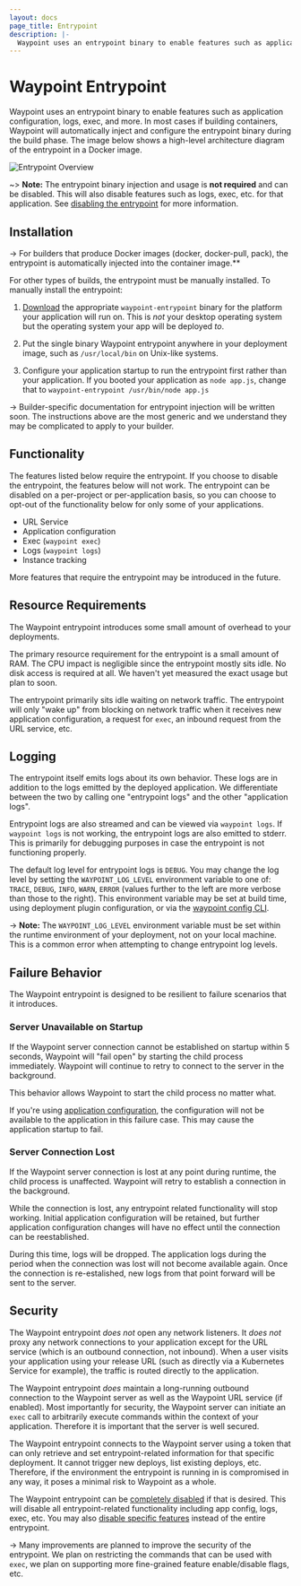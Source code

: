 ```yaml
---
layout: docs
page_title: Entrypoint
description: |-
  Waypoint uses an entrypoint binary to enable features such as application configuration, logs, exec, and more.
---
```


# Waypoint Entrypoint

Waypoint uses an entrypoint binary to enable features such as application
configuration, logs, exec, and more. In most cases if building containers, Waypoint
will automatically inject and configure the entrypoint binary during the build phase.
The image below shows a high-level architecture diagram of the entrypoint in a Docker
image.

![Entrypoint Overview](/img/entrypoint-overview.png)

~> **Note:** The entrypoint binary injection and usage is **not required** and can be
disabled. This will also disable features such as logs, exec, etc. for that
application. See [disabling the entrypoint](/docs/entrypoint/disable) for more information.

## Installation

-> For builders that produce Docker images (docker, docker-pull, pack), the
entrypoint is automatically injected into the container image.\*\*

For other types of builds, the entrypoint must be manually installed.
To manually install the entrypoint:

1. [Download](https://releases.hashicorp.com/waypoint-entrypoint/) the appropriate
   `waypoint-entrypoint` binary for the platform your application will run on. This is
   _not_ your desktop operating system but the operating system your app will be
   deployed _to_.

2. Put the single binary Waypoint entrypoint anywhere in your deployment
   image, such as `/usr/local/bin` on Unix-like systems.

3. Configure your application startup to run the entrypoint first rather
   than your application. If you booted your application as
   `node app.js`, change that to `waypoint-entrypoint /usr/bin/node app.js`

-> Builder-specific documentation for entrypoint injection will be
written soon. The instructions above are the most generic and we understand
they may be complicated to apply to your builder.

## Functionality

The features listed below require the entrypoint. If you choose to
disable the entrypoint, the features below will not work. The entrypoint
can be disabled on a per-project or per-application basis, so you can
choose to opt-out of the functionality below for only some of your
applications.

- URL Service
- Application configuration
- Exec (`waypoint exec`)
- Logs (`waypoint logs`)
- Instance tracking

More features that require the entrypoint may be introduced in the future.

## Resource Requirements

The Waypoint entrypoint introduces some small amount of overhead to your
deployments.

The primary resource requirement for the entrypoint is a small amount of RAM.
The CPU impact is negligible since the entrypoint mostly sits idle. No disk
access is required at all. We haven't yet measured the exact usage but plan to soon.

The entrypoint primarily sits idle waiting on network traffic. The entrypoint
will only "wake up" from blocking on network traffic when it receives new
application configuration, a request for `exec`, an inbound request from the
URL service, etc.

## Logging

The entrypoint itself emits logs about its own behavior. These logs are
in addition to the logs emitted by the deployed application. We differentiate
between the two by calling one "entrypoint logs" and the other "application
logs".

Entrypoint logs are also streamed and can be viewed via `waypoint logs`. If
`waypoint logs` is not working, the entrypoint logs are also emitted to stderr.
This is primarily for debugging purposes in case the entrypoint is not
functioning properly.

The default log level for entrypoint logs is `DEBUG`. You may change the
log level by setting the `WAYPOINT_LOG_LEVEL` environment variable to
one of: `TRACE`, `DEBUG`, `INFO`, `WARN`, `ERROR` (values further to the
left are more verbose than those to the right). This environment variable
may be set at build time, using deployment plugin configuration, or
via the [waypoint config CLI](/docs/app-config#setting-configuration-via-the-cli).

-> **Note:** The `WAYPOINT_LOG_LEVEL` environment variable must be set
within the runtime environment of your deployment, not on your local machine.
This is a common error when attempting to change entrypoint log levels.

## Failure Behavior

The Waypoint entrypoint is designed to be resilient to failure scenarios
that it introduces.

### Server Unavailable on Startup

If the Waypoint server connection cannot be established on startup
within 5 seconds, Waypoint will "fail open" by starting the child
process immediately. Waypoint will continue to retry to connect to the
server in the background.

This behavior allows Waypoint to start the child process no matter what.

If you're using [application configuration](/docs/app-config), the configuration
will not be available to the application in this failure case. This may
cause the application startup to fail.

### Server Connection Lost

If the Waypoint server connection is lost at any point during runtime,
the child process is unaffected. Waypoint will retry to establish a
connection in the background.

While the connection is lost, any entrypoint related functionality will
stop working. Initial application configuration will be retained, but
further application configuration changes will have no effect until the
connection can be reestablished.

During this time, logs will be dropped. The application logs during the period
when the connection was lost will not become available again. Once the
connection is re-estalished, new logs from that point forward will be sent
to the server.

## Security

The Waypoint entrypoint _does not_ open any network listeners. It _does not_
proxy any network connections to your application except for the URL service
(which is an outbound connection, not inbound). When a user visits your
application using your release URL (such as directly via a Kubernetes
Service for example), the traffic is routed directly to the application.

The Waypoint entrypoint _does_ maintain a long-running outbound connection
to the Waypoint server as well as the Waypoint URL service (if enabled).
Most importantly for security, the Waypoint server can initiate an
`exec` call to arbitrarily execute commands within the context of your
application. Therefore it is important that the server is well secured.

The Waypoint entrypoint connects to the Waypoint server using a token
that can only retrieve and set entrypoint-related information for that
specific deployment. It cannot trigger new deploys, list existing deploys,
etc. Therefore, if the environment the entrypoint is running in is compromised
in any way, it poses a minimal risk to Waypoint as a whole.

The Waypoint entrypoint can be [completely disabled](/docs/entrypoint/disable)
if that is desired. This will disable all entrypoint-related functionality
including app config, logs, exec, etc. You may also
[disable specific features](/docs/entrypoint/disable#disabling-specific-features)
instead of the entire entrypoint.

-> Many improvements are planned to improve the security of the entrypoint.
We plan on restricting the commands that can be used with `exec`, we plan
on supporting more fine-grained feature enable/disable flags, etc.
